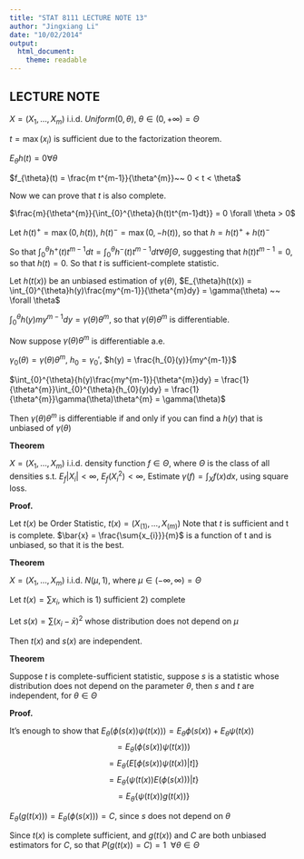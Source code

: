 ```yaml
---
title: "STAT 8111 LECTURE NOTE 13"
author: "Jingxiang Li"
date: "10/02/2014"
output:
  html_document:
    theme: readable
---
```


## LECTURE NOTE

$X = (X_{1},\dots, X_{m})$ i.i.d. $Uniform(0, \theta)$, $\theta \in (0, +\infty) = \Theta$

$t = \max(x_{i})$ is sufficient due to the factorization theorem.

$E_{\theta}h(t) = 0 \forall \theta$

$f_{\theta}(t) = \frac{m t^{m-1}}{\theta^{m}}~~ 0 < t < \theta$

Now we can prove that $t$ is also complete.

$\frac{m}{\theta^{m}}{\int_{0}^{\theta}{h(t)t^{m-1}dt}} = 0 \forall \theta > 0$

Let $h(t)^{+} = \max(0, h(t))$, $h(t)^{-} = \max(0, -h(t))$, so that $h = h(t)^{+} + h(t)^{-}$

So that $\int_{0}^{\theta}{h^{+}(t)t^{m-1}dt} = \int_{0}^{\theta}{h^{-}(t)t^{m-1}dt} \forall \theta \int \Theta$, suggesting that $h(t)t^{m-1} = 0$, so that $h(t) = 0$. So that $t$ is sufficient-complete statistic.

Let $h(t(x))$ be an unbiased estimation of $\gamma(\theta)$, $E_{\theta}h(t(x)) = \int_{0}^{\theta}h(y)\frac{my^{m-1}}{\theta^{m}dy} = \gamma(\theta) ~~ \forall \theta$

$\int_{0}^{\theta}{h(y)my^{m-1}dy} = \gamma(\theta)\theta^{m}$, so that $\gamma(\theta)\theta^{m}$ is differentiable.

Now suppose $\gamma(\theta)\theta^{m}$ is differentiable a.e.

$\gamma_{0}(\theta) = \gamma(\theta)\theta^{m}$, $h_{0} = \gamma_{0}'$, $h(y) = \frac{h_{0}(y)}{my^{m-1}}$

$\int_{0}^{\theta}{h(y)\frac{my^{m-1}}{\theta^{m}}dy} = \frac{1}{\theta^{m}}\int_{0}^{\theta}{h_{0}(y)dy} = \frac{1}{\theta^{m}}\gamma(\theta)\theta^{m} = \gamma(\theta)$

Then $\gamma(\theta)\theta^{m}$ is differentiable if and only if you can find a $h(y)$ that is unbiased of $\gamma(\theta)$

**Theorem**

$X = (X_{1}, \dots, X_{m})$ i.i.d. density function $f \in \Theta$, where $\Theta$ is the class of all densities s.t. $E_{f}|X_{i}| < \infty$, $E_{f}(X_{i}^2) < \infty$, Estimate $\gamma(f) = \int_{X}{f(x)dx}$, using square loss.

**Proof.**

Let $t(x)$ be Order Statistic, $t(x) = (X_{(1)},\dots,X_{(m)})$
Note that $t$ is sufficient and t is complete.
$\bar{x} = \frac{\sum{x_{i}}}{m}$ is a function of t and is unbiased, so that it is the best.

**Theorem**

$X = (X_{1},\dots,X_{m})$ i.i.d. $N(\mu, 1)$, where $\mu \in (-\infty, \infty) = \Theta$

Let $t(x) = \sum{x_{i}}$, which is 1) sufficient 2) complete

Let $s(x) = \sum{(x_{i} - \bar{x})^2}$ whose distribution does not depend on $\mu$

Then $t(x)$ and $s(x)$ are independent.

**Theorem**

Suppose $t$ is complete-sufficient statistic, suppose $s$ is a statistic whose distribution does not depend on the parameter $\theta$, then $s$ and $t$ are independent, for $\theta \in \Theta$

**Proof.**

It's enough to show that $E_{\theta}(\phi(s(x))\psi(t(x))) = E_{\theta}\phi(s(x)) +E_{\theta}\psi(t(x))$
$$= E_{\theta}(\phi(s(x))\psi(t(x)))$$
$$= E_{\theta}\{E[\phi(s(x))\psi(t(x))|t ] \}$$
$$= E_{\theta}\{\psi(t(x)) E(\phi(s(x)))|t  \}$$
$$= E_{\theta}\{\psi(t(x)) g(t(x))\}$$

$E_{\theta}(g(t(x))) = E_{\theta}(\phi(s(x))) =C$, since $s$ does not depend on $\theta$

Since $t(x)$ is complete sufficient, and $g(t(x))$ and $C$ are both unbiased estimators for $C$, so that $P(g(t(x)) = C) = 1~~\forall \theta \in \Theta$